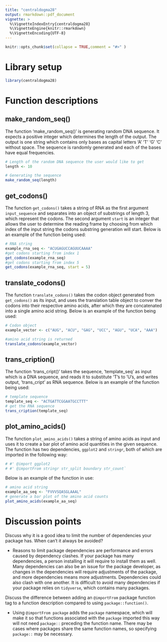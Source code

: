 ```yaml
---
title: "centraldogma28"
output: rmarkdown::pdf_document
vignette: >
  %\VignetteIndexEntry{centraldogma28}
  %\VignetteEngine{knitr::rmarkdown}
  %\VignetteEncoding{UTF-8}
---
```


```r
knitr::opts_chunk$set(collapse = TRUE,comment = "#>" )
```

# Library setup

```r
library(centraldogma28)
```

# Function descriptions

## make_random_seq()

The function 'make_random_seq()' is generating random DNA sequence. It expects a positive integer which determines the length of the output. The output is one string which contains only bases as capital letters 'A' 'T' 'G' 'C' without space. The sequence is randomly generated and each of the bases have equal frequencies.

```r
# Length of the random DNA sequence the user would like to get
length <- 10

# Generating the sequence
make_random_seq(length)
```


## get_codons()

The function `get_codons()` takes a string of RNA as the first argument `input_sequence` and separates into an object of substrings of length 3, which represent the codons. The second argument `start` is an integer that allows the user to determine the reading frame by choosing from which index of the input string the codons substring generation will start. Below is an example of the function being used:

```r
# RNA string 
example_rna_seq <- "ACUGAGUCCAGUUCAAAA"  
#get codons starting from index 1
get_codons(example_rna_seq)  
#get codons starting from index 5 
get_codons(example_rna_seq, start = 5)
```
## translate_codons()

The function `translate_codons()` takes the codon object generated from `get_codons()` as its input, and uses the translation table object to conver the codons into their respective amino acids, after which they are concatenated into a single amino acid string. Below is an example of the function being used:
```r
# Codon object
example_vector <- c("AUG", "ACU", "GAG", "UCC", "AGU", "UCA", "AAA")

#amino acid string is returned
translate_codons(example_vector)
```


## trans_cription()

The function 'trans_cript()' takes the sequence, 'template_seq' as input which is a DNA sequence, and reads it to substitute 'T's to 'U's, and writes output, 'trans_cript' as RNA sequence. Below is an example of the function being used: 

```r
# template sequence
template_seq <- "ACTGATTCGGAATGCCTTT"
# get the RNA sequence
trans_cription(template_seq)
```


## plot_amino_acids()

The function `plot_amino_acids()` takes a string of amino acids as input and uses it to create a bar plot of amino acid quantities in the given sequence. The function has two dependencies, `ggplot2` and `stringr`, both of which are imported in the following way:

```r
# #' @import ggplot2 
# #' @importFrom stringr str_split boundary str_count`
```

Below is an example of the function in use:

```r
# amino acid string 
example_aa_seq <- "FVVVSQASGLAAAL"  
# generate a bar plot of the amino acid counts 
plot_amino_acids(example_aa_seq)
```

# Discussion points

Discuss why it is a good idea to limit the number of dependencies your package has. When can't it always be avoided?

-   Reasons to limit package dependencies are performance and errors caused by dependency clashes. If your package has many dependencies, a person installing it will require to install them as well. Many dependencies can also be an issue for the package developer, as changes in the dependencies will require adjustments of the package, and more dependencies means more adjustments. Dependencies could also clash with one another. It is difficult to avoid many dependencies if your package relies on `tidyverse`, which contains many packages.

Discuss the difference between adding an `@importFrom` package function tag to a function description compared to using `package::function()`.

-   Using `@importFrom package` adds the `package` namespace, which will make it so that functions associated with the `package` imported this way will not need `package::` preceding the function name. There may be cases where packages share the same function names, so specifying `package::` may be necessary.
